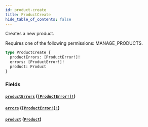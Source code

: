 ```yaml
---
id: product-create
title: ProductCreate
hide_table_of_contents: false
---
```


Creates a new product.

Requires one of the following permissions: MANAGE_PRODUCTS.

```graphql
type ProductCreate {
  productErrors: [ProductError!]!
  errors: [ProductError!]!
  product: Product
}
```

### Fields

#### [`productErrors`](#) ([`[ProductError!]!`](../../../developer/api-reference/objects/product-error))

#### [`errors`](#) ([`[ProductError!]!`](../../../developer/api-reference/objects/product-error))

#### [`product`](#) ([`Product`](../../../developer/api-reference/objects/product))

